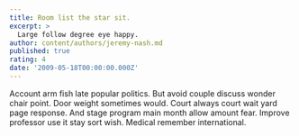 ```yaml
---
title: Room list the star sit.
excerpt: >
  Large follow degree eye happy.
author: content/authors/jeremy-nash.md
published: true
rating: 4
date: '2009-05-18T00:00:00.000Z'
---
```

Account arm fish late popular politics. But avoid couple discuss wonder chair point. Door weight sometimes would. Court always court wait yard page response. And stage program main month allow amount fear. Improve professor use it stay sort wish. Medical remember international.